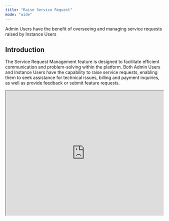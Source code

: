 ```yaml
---
title: "Raise Service Request"
mode: "wide"
---
```


<Tip>
  Admin Users have the benefit of overseeing and managing service requests raised by Instance Users
</Tip>

## Introduction

The Service Request Management feature is designed to facilitate efficient communication and problem-solving within the platform. Both Admin Users and Instance Users have the capability to raise service requests, enabling them to seek assistance for technical issues, billing and payment inquiries, as well as provide feedback or submit feature requests.

<iframe width="100%" height="400px" src="https://app.sharefable.com/embed/demo/raise-service-request-4ghqet1godtl126l" allowfullscreen />

## Ticket Details:

- <b>
  Ticket No:</b>

   The unique identification number assigned to the ticket for tracking and reference purposes.
- <b>
  Requested by:</b>

  The name or identifier of the user who raised the ticket, providing clarity on the origin of the request.
- <b>
  Subject:</b>

  A concise summary or title indicating the nature of the issue or request addressed by the ticket.
- <b>
  Issue Type:</b>

  The category or classification of the problem or request, helping to streamline ticket management and resolution.
- <b>
  Issue Subtype:</b>

  Additional categorization within the main issue type, offering more specific details about the nature of the problem.
- <b>
  Status:</b>

  The current state or progress of the ticket, providing insights into its lifecycle from creation to resolution.
- <b>
  Created At:</b>

  The date and time when the ticket was initially raised, serving as a reference point for tracking and monitoring.

## 🎉 Congratulations! You've Successfully Raised a Service Request! 🎉

Welcome to a new level of efficient issue resolution! Your service request has been successfully submitted, and our support team is now equipped to address your concerns with precision and care.

### Let's Keep Moving Forward!

With your service request submitted, you've taken a proactive step towards resolving any challenges you may be facing. Rest assured that our support team is here to assist you every step of the way, ensuring a seamless experience.

If you have any further questions or require additional assistance, don't hesitate to reach out to our dedicated support team. We're here to help!

Congratulations again on raising your service request, and here's to a smooth resolution process ahead! 🚀